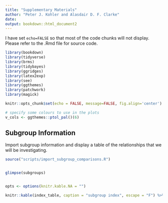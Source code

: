 ```yaml
---
title: "Supplementary Materials"
author: "Peter J. Kohler and Alasdair D. F. Clarke"
date:
output: bookdown::html_document2
---
```


I have set `echo=FALSE` so that most of the code chunks will not display. Please refer to the .Rmd file for source code.

```r
library(bookdown)
library(tidyverse)
library(brms)
library(tidybayes)
library(ggridges)
library(latex2exp)
library(see)
library(ggthemes)
library(patchwork)
library(magick)

knitr::opts_chunk$set(echo = FALSE, message=FALSE, fig.align='center')

# specify some colours to use in the plots
v_cols <- ggthemes::ptol_pal()(6)

```

## Subgroup Information

Import subgroup information and display a table of the relationships that we will be investigating. 

```r
source("scripts/import_subgroup_comparisons.R")


glimpse(subgroups)


opts <- options(knitr.kable.NA = "")

knitr::kable(index_table, caption = "subgroup index", escape = "F") %>% kableExtra::kable_styling(full_width = F)
```

